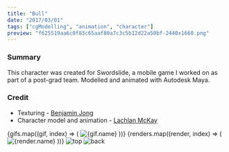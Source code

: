 ```yaml
---
title: "Bull"
date: "2017/03/01"
tags: ["cgModelling", "animation", "character"]
preview: "f625519aa6c0f83c65aaf80a7c3c5b12d22a50bf-2440x1660.png"
---
```


### Summary

This character was created for Swordslide, a mobile game I worked on as part of a post-grad team.
Modelled and animated with Autodesk Maya.

### Credit

- Texturing - [Benjamin Jong](https://www.behance.net/benjaminjong)
- Character model and animation - [Lachlan McKay](https://lachlanmckay.com/about)

<div
  style={{
    display: "flex",
    justifyContent: "center",
    flexWrap: "wrap",
    marginTop: 24,
  }}
>
  {gifs.map((gif, index) => (
    <Image
      key={index}
      alt={gif.name}
      url={gif.url}
      resize="halfPost"
      style={{
        width: 396,
        objectFit: "cover",
        marginRight: index % 2 === 0 ? 8 : 0,
      }}
    />
  ))}
  {renders.map((render, index) => (
    <Image
      key={index}
      alt={render.name}
      url={render.url}
      resize="post"
      style={{ width: 800, objectFit: "cover" }}
    />
  ))}
  <Image
    alt="top"
    url="fb1e89283cc9c16e77d39337d1ec03ee0052e60d-720x720.png"
    resize="halfPost"
    style={{ width: 396, objectFit: "cover", marginRight: 8 }}
  />
  <Image
    alt="back"
    url="60ca39083863d46c95202ce7b336fc5f0ccf7125-720x720.png"
    resize="halfPost"
    style={{ width: 396, objectFit: "cover" }}
  />
</div>
